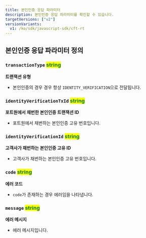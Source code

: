 ```yaml
---
title: 본인인증 응답 파라미터
description: 본인인증 응답 파라미터를 확인할 수 있습니다.
targetVersions: ["v2"]
versionVariants:
  v1: /ko/sdk/javascript-sdk/cft-rt
---
```


## 본인인증 응답 파라미터 정의

### **`transactionType`** <mark style="color:green;">**string**</mark>

**트랜잭션 유형**

- 본인인증의 경우 경우 항상 `IDENTITY_VERIFICATION`으로 전달됩니다.

### **`identityVerificationTxId`** <mark style="color:green;">**string**</mark>

**포트원에서 채번한 본인인증 트랜잭션 ID**

- 포트원에서 채번하는 본인인증 고유 번호입니다.

### **`identityVerificationId`** <mark style="color:green;">**string**</mark>

**고객사가 채번하는 본인인증 고유 ID**

- 고객사가 채번하는 본인인증 고유 번호입니다.

### **`code`** <mark style="color:green;">**string**</mark>

**에러 코드**

- `code`가 존재하는 경우 에러임을 나타냅니다.

### **`message`** <mark style="color:green;">**string**</mark>

**에러 메시지**

- 에러 메시지입니다.
